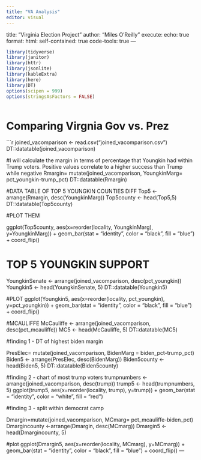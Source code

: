 ```yaml
---
title: "VA Analysis"
editor: visual
---
```


title: "Virginia Election Project"
author: "Miles O'Reilly"
execute:
  echo: true
format:
  html:
    self-contained: true
    code-tools: true
---

```r


library(tidyverse)
library(janitor)
library(httr)
library(jsonlite)
library(kableExtra)
library(here)
library(DT)
options(scipen = 999)
options(stringsAsFactors = FALSE)



```


# Comparing Virgnia Gov vs. Prez


```r

joined_vacomparison <- read.csv("joined_vacomparison.csv")
DT::datatable(joined_vacomparison)

#I will calculate the margin in terms of percentage that Youngkin had within Trump voters. Positive values correlate to a higher success than Trump while negative 
Rmargin= mutate(joined_vacomparison, YoungkinMarg= pct_youngkin-trump_pct)
DT::datatable(Rmargin)

#DATA TABLE OF TOP 5 YOUNGKIN COUNTIES DIFF
Top5 <- arrange(Rmargin, desc(YoungkinMarg))
Top5county <- head(Top5,5)
DT::datatable(Top5county)

#PLOT THEM


ggplot(Top5county, aes(x=reorder(locality, YoungkinMarg), y=YoungkinMarg)) +
  geom_bar(stat = "identity", color = "black", fill = "blue") +
  coord_flip() 

# TOP 5 YOUNGKIN SUPPORT
YoungkinSenate <- arrange(joined_vacomparison, desc(pct_youngkin))
Youngkin5 <- head(YoungkinSenate, 5)
DT::datatable(Youngkin5)

#PLOT
ggplot(Youngkin5, aes(x=reorder(locality, pct_youngkin), y=pct_youngkin)) +
  geom_bar(stat = "identity", color = "black", fill = "blue") +
  coord_flip() 

#MCAULIFFE
McCauliffe <- arrange(joined_vacomparison, desc(pct_mcauliffe))
MC5 <- head(McCauliffe, 5)
DT::datatable(MC5)
  
#finding 1 - DT of highest biden margin

PresElec= mutate(joined_vacomparison, BidenMarg = biden_pct-trump_pct)
Biden5 <- arrange(PresElec, desc(BidenMarg))
Biden5county <- head(Biden5, 5)
DT::datatable(Biden5county)

#finding 2 - chart of most trump voters
trumpnumbers <- arrange(joined_vacomparison, desc(trump))
trump5 <- head(trumpnumbers, 5)
ggplot(trump5, aes(x=reorder(locality, trump), y=trump)) +
  geom_bar(stat = "identity", color = "white", fill = "red")

#finding 3 - split within democrat camp

Dmargin=mutate(joined_vacomparison, MCmarg= pct_mcauliffe-biden_pct)
Dmargincounty <-arrange(Dmargin, desc(MCmarg))
Dmargin5 <- head(Dmargincounty, 5)

#plot
ggplot(Dmargin5, aes(x=reorder(locality, MCmarg), y=MCmarg)) +
  geom_bar(stat = "identity", color = "black", fill = "blue") +
  coord_flip() 
---
